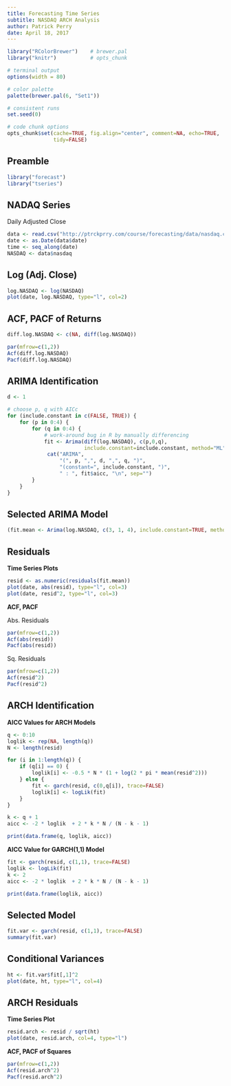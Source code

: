 ```yaml
---
title: Forecasting Time Series
subtitle: NASDAQ ARCH Analysis
author: Patrick Perry 
date: April 18, 2017
---
```


```r
library("RColorBrewer")    # brewer.pal
library("knitr")           # opts_chunk

# terminal output
options(width = 80)

# color palette
palette(brewer.pal(6, "Set1"))

# consistent runs
set.seed(0)

# code chunk options
opts_chunk$set(cache=TRUE, fig.align="center", comment=NA, echo=TRUE,
               tidy=FALSE)
```


Preamble
--------

```r
library("forecast")
library("tseries")
```

NADAQ Series
------------

Daily Adjusted Close

```r
data <- read.csv("http://ptrckprry.com/course/forecasting/data/nasdaq.csv")
date <- as.Date(data$date)
time <- seq_along(date)
NASDAQ <- data$nasdaq
```


Log (Adj. Close)
----------------

```r
log.NASDAQ <- log(NASDAQ)
plot(date, log.NASDAQ, type="l", col=2)
```


ACF, PACF of Returns
--------------------

```r
diff.log.NASDAQ <- c(NA, diff(log.NASDAQ))

par(mfrow=c(1,2))
Acf(diff.log.NASDAQ)
Pacf(diff.log.NASDAQ)
```


ARIMA Identification
--------------------

```r
d <- 1

# choose p, q with AICc
for (include.constant in c(FALSE, TRUE)) {
    for (p in 0:4) {
        for (q in 0:4) {
            # work-around bug in R by manually differencing
            fit <- Arima(diff(log.NASDAQ), c(p,0,q),
                         include.constant=include.constant, method="ML")
             cat("ARIMA",
                 "(", p, ",", d, ",", q, ")",
                 "(constant=", include.constant, ")",
                 " : ", fit$aicc, "\n", sep="")
        }
    }
}
```


Selected ARIMA Model
--------------------

```r
(fit.mean <- Arima(log.NASDAQ, c(3, 1, 4), include.constant=TRUE, method="ML"))
```


Residuals
---------

**Time Series Plots**

```r
resid <- as.numeric(residuals(fit.mean))
plot(date, abs(resid), type="l", col=3)
plot(date, resid^2, type="l", col=3)
```


**ACF, PACF**

Abs. Residuals

```r
par(mfrow=c(1,2))
Acf(abs(resid))
Pacf(abs(resid))
```

Sq. Residuals

```r
par(mfrow=c(1,2))
Acf(resid^2)
Pacf(resid^2)
```


ARCH Identification
-------------------

**AICC Values for ARCH Models**

```r
q <- 0:10
loglik <- rep(NA, length(q))
N <- length(resid)

for (i in 1:length(q)) {
    if (q[i] == 0) {
        loglik[i] <- -0.5 * N * (1 + log(2 * pi * mean(resid^2)))
    } else {
        fit <- garch(resid, c(0,q[i]), trace=FALSE)
        loglik[i] <- logLik(fit)
    }
}

k <- q + 1
aicc <- -2 * loglik  + 2 * k * N / (N - k - 1)

print(data.frame(q, loglik, aicc))
```



**AICC Value for GARCH(1,1) Model**

```r
fit <- garch(resid, c(1,1), trace=FALSE)
loglik <- logLik(fit)
k <- 2
aicc <- -2 * loglik  + 2 * k * N / (N - k - 1)

print(data.frame(loglik, aicc))
```


Selected Model
--------------

```r
fit.var <- garch(resid, c(1,1), trace=FALSE)
summary(fit.var)
```


Conditional Variances
---------------------

```r
ht <- fit.var$fit[,1]^2
plot(date, ht, type="l", col=4)
```


ARCH Residuals
--------------

**Time Series Plot**

```r
resid.arch <- resid / sqrt(ht)
plot(date, resid.arch, col=4, type="l")
```

**ACF, PACF of Squares**

```r
par(mfrow=c(1,2))
Acf(resid.arch^2)
Pacf(resid.arch^2)
```

